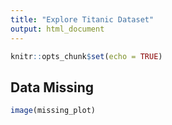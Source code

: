 ```yaml
---
title: "Explore Titanic Dataset"
output: html_document
---
```


```r
knitr::opts_chunk$set(echo = TRUE)
```

## Data Missing
```r
image(missing_plot)
```